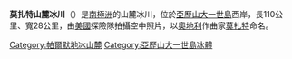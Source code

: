 {{coord|70|0|S|71|0|W|display=title}}

'''莫扎特山麓冰川'''（{{lang-en|Mozart Ice Piedmont}}）是[[南極洲|南極洲]]的山麓冰川，位於[[亞歷山大一世島|亞歷山大一世島]]西岸，長110公里、寬28公里，由[[美國|美國]]探險隊拍攝空中照片，以[[奧地利|奧地利]]作曲家[[莫扎特|莫扎特]]命名。

{{DEFAULTSORT:Mozart Ice Piedmont}}
[[Category:帕爾默地冰山麓|Category:帕爾默地冰山麓]]
[[Category:亞歷山大一世島冰體|Category:亞歷山大一世島冰體]]


{{AlexanderIsland-geo-stub}}